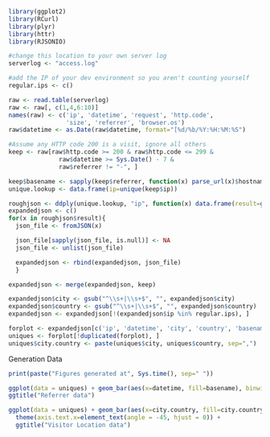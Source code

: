 ```r
library(ggplot2)
library(RCurl)
library(plyr)
library(httr)
library(RJSONIO)

#change this location to your own server log
serverlog <- "access.log"

#add the IP of your dev environment so you aren't counting yourself
regular.ips <- c()

raw <- read.table(serverlog)
raw <- raw[, c(1,4,6:10)]
names(raw) <- c('ip', 'datetime', 'request', 'http.code',
                'size', 'referrer', 'browser.os')
raw$datetime <- as.Date(raw$datetime, format="[%d/%b/%Y:%H:%M:%S")

#Assume any HTTP code 200 is a visit, ignore all others
keep <- raw[raw$http.code >= 200 & raw$http.code <= 299 &
              raw$datetime >= Sys.Date() - 7 &
              raw$referrer != "-", ]

keep$basename <- sapply(keep$referrer, function(x) parse_url(x)$hostname)
unique.lookup <- data.frame(ip=unique(keep$ip))

roughjson <- ddply(unique.lookup, "ip", function(x) data.frame(result=getURL(paste0("ipinfo.io/", x$ip))))
expandedjson <- c()
for(x in roughjson$result){
  json_file <- fromJSON(x)

  json_file[sapply(json_file, is.null)] <- NA
  json_file <- unlist(json_file)

  expandedjson <- rbind(expandedjson, json_file)
  }

expandedjson <- merge(expandedjson, keep)

expandedjson$city <- gsub("^\\s+|\\s+$", "", expandedjson$city)
expandedjson$country <- gsub("^\\s+|\\s+$", "", expandedjson$country)
expandedjson <- expandedjson[!(expandedjson$ip %in% regular.ips), ]

forplot <- expandedjson[c('ip', 'datetime', 'city', 'country', 'basename')]
uniques <- forplot[!duplicated(forplot), ]
uniques$city.country <- paste(uniques$city, uniques$country, sep=",")
```

Generation Data
```r
print(paste("Figures generated at", Sys.time(), sep=" "))
```

```r
ggplot(data = uniques) + geom_bar(aes(x=datetime, fill=basename), binwidth=1) +
ggtitle("Referrer data")

ggplot(data = uniques) + geom_bar(aes(x=city.country, fill=city.country), binwidth=1) + 
  theme(axis.text.x=element_text(angle = -45, hjust = 0)) +
  ggtitle("Visitor Location data")

```
